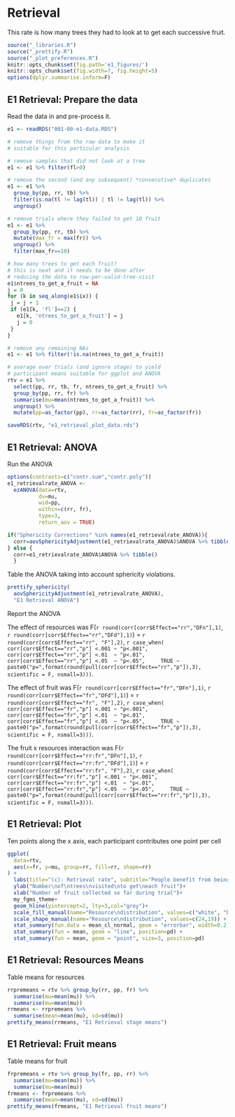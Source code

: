 # Retrieval {.unnumbered}

This rate is how many trees they had to look at to get each successive fruit.

```r
source("_libraries.R")
source("_prettify.R")
source("_plot_preferences.R")
knitr::opts_chunk$set(fig.path='e1_figures/')
knitr::opts_chunk$set(fig.width=7, fig.height=5)
options(dplyr.summarise.inform=F)
```

## E1 Retrieval: Prepare the data

Read the data in and pre-process it.

```r
e1 <- readRDS("001-00-e1-data.RDS")

# remove things from the raw data to make it 
# suitable for this particular analysis

# remove samples that did not look at a tree
e1 <- e1 %>% filter(fl>0)

# remove the second (and any subsequent) *consecutive* duplicates
e1 <- e1 %>% 
  group_by(pp, rr, tb) %>% 
  filter(is.na(tl != lag(tl)) | tl != lag(tl)) %>% 
  ungroup()

# remove trials where they failed to get 10 fruit
e1 <- e1 %>% 
  group_by(pp, rr, tb) %>% 
  mutate(max_fr = max(fr)) %>% 
  ungroup() %>% 
  filter(max_fr==10)

# how many trees to get each fruit?
# this is neat and it needs to be done after 
# reducing the data to row-per-valid-tree-visit
e1$ntrees_to_get_a_fruit = NA
j = 0
for (k in seq_along(e1$ix)) {
 j = j + 1
 if (e1[k, 'fl']==2) {
   e1[k, 'ntrees_to_get_a_fruit'] = j
   j = 0
 }
}

# remove any remaining NAs
e1 <- e1 %>% filter(!is.na(ntrees_to_get_a_fruit))

# average over trials (and ignore stage) to yield 
# participant means suitable for ggplot and ANOVA
rtv = e1 %>% 
  select(pp, rr, tb, fr, ntrees_to_get_a_fruit) %>% 
  group_by(pp, rr, fr) %>% 
  summarise(mu=mean(ntrees_to_get_a_fruit)) %>% 
  ungroup() %>% 
  mutate(pp=as_factor(pp), rr=as_factor(rr), fr=as_factor(fr))

saveRDS(rtv, "e1_retrieval_plot_data.rds")
```

## E1 Retrieval: ANOVA

Run the ANOVA

```r
options(contrasts=c("contr.sum","contr.poly"))
e1_retrievalrate_ANOVA <- 
  ezANOVA(data=rtv,
          dv=mu,
          wid=pp,
          within=c(rr, fr),
          type=3, 
          return_aov = TRUE)

if("Sphericity Corrections" %in% names(e1_retrievalrate_ANOVA)){
  corr=aovSphericityAdjustment(e1_retrievalrate_ANOVA)$ANOVA %>% tibble()
} else {
  corr=e1_retrievalrate_ANOVA$ANOVA %>% tibble()  
  }
```

Table the ANOVA taking into account sphericity violations.

```r
prettify_sphericity(
  aovSphericityAdjustment(e1_retrievalrate_ANOVA), 
  "E1 Retrieval ANOVA") 
```

Report the ANOVA

The effect of resources was 
F(`r round(corr[corr$Effect=="rr","DFn"],1)`, 
  `r round(corr[corr$Effect=="rr","DFd"],1)`) = 
  `r round(corr[corr$Effect=="rr", "F"],2)`, 
  `r case_when(
    corr[corr$Effect=="rr","p"] <.001 ~ "p<.001",
    corr[corr$Effect=="rr","p"] <.01  ~ "p<.01",
    corr[corr$Effect=="rr","p"] <.05  ~ "p<.05",
    TRUE ~ paste0("p=",format(round(pull(corr[corr$Effect=="rr","p"]),3), scientific = F, nsmall=3)))`.

The effect of fruit was 
F(`r round(corr[corr$Effect=="fr","DFn"],1)`, 
  `r round(corr[corr$Effect=="fr","DFd"],1)`) = 
  `r round(corr[corr$Effect=="fr", "F"],2)`, 
  `r case_when(
    corr[corr$Effect=="fr","p"] <.001 ~ "p<.001",
    corr[corr$Effect=="fr","p"] <.01  ~ "p<.01",
    corr[corr$Effect=="fr","p"] <.05  ~ "p<.05",
    TRUE ~ paste0("p=",format(round(pull(corr[corr$Effect=="fr","p"]),3), scientific = F, nsmall=3)))`.

The fruit x resources interaction was 
F(`r round(corr[corr$Effect=="rr:fr","DFn"],1)`, 
  `r round(corr[corr$Effect=="rr:fr","DFd"],1)`) = 
  `r round(corr[corr$Effect=="rr:fr", "F"],2)`, 
  `r case_when(
    corr[corr$Effect=="rr:fr","p"] <.001 ~ "p<.001",
    corr[corr$Effect=="rr:fr","p"] <.01  ~ "p<.01",
    corr[corr$Effect=="rr:fr","p"] <.05  ~ "p<.05",
    TRUE ~ paste0("p=",format(round(pull(corr[corr$Effect=="rr:fr","p"]),3), scientific = F, nsmall=3)))`.


## E1 Retrieval: Plot

Ten points along the x axis, each participant contributes one point per cell

```r
ggplot(
  data=rtv, 
  aes(x=fr, y=mu, group=rr, fill=rr, shape=rr)
) +
  labs(title="(c): Retrieval rate", subtitle="People benefit from being in a patch once they realise they are in one")+
  ylab("Number\nof\ntrees\nvisited\nto get\neach fruit")+
  xlab("Number of fruit collected so far during trial")+
  my_fgms_theme+
  geom_hline(yintercept=2, lty=3,col="grey")+
  scale_fill_manual(name="Resource\ndistribution", values=c("white", "black")) +
  scale_shape_manual(name="Resource\ndistribution", values=c(24,19)) +
  stat_summary(fun.data = mean_cl_normal, geom = "errorbar", width=0.2, position=pd) +
  stat_summary(fun = mean, geom = "line", position=pd) + 
  stat_summary(fun = mean, geom = "point", size=3, position=pd)
```

## E1 Retrieval: Resources Means

Table means for resources

```r
rrpremeans = rtv %>% group_by(rr, pp, fr) %>%
  summarise(mu=mean(mu)) %>% 
  summarise(mu=mean(mu)) 
rrmeans <- rrpremeans %>% 
  summarise(mean=mean(mu), sd=sd(mu))
prettify_means(rrmeans, "E1 Retrieval stage means")
```

## E1 Retrieval: Fruit means

Table means for fruit

```r
frpremeans = rtv %>% group_by(fr, pp, rr) %>%
  summarise(mu=mean(mu)) %>% 
  summarise(mu=mean(mu))  
frmeans <- frpremeans %>% 
  summarise(mean=mean(mu), sd=sd(mu))
prettify_means(frmeans, "E1 Retrieval fruit means")
```

